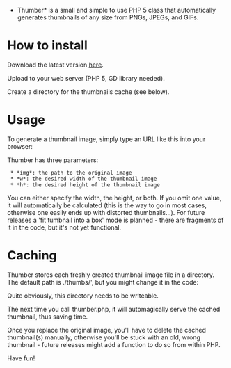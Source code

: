 *Thumber* is a small and simple to use PHP 5 class that automatically generates thumbnails of any size from PNGs, JPEGs, and GIFs.


= How to install =

Download the latest version [http://code.google.com/p/phpthumbmaker/downloads/list here].

Upload to your web server (PHP 5, GD library needed).

Create a directory for the thumbnails cache (see below).

= Usage =

To generate a thumbnail image, simply type an URL like this into your browser:

{{{http://yourserver.org/thumber.php?img=images/abc.png&h=200}}}

Thumber has three parameters:

  * *img*: the path to the original image
  * *w*: the desired width of the thumbnail image
  * *h*: the desired height of the thumbnail image

You can either specify the width, the height, or both. If you omit one value, it will automatically be calculated (this is the way to go in most cases, otherwise one easily ends up with distorted thumbnails...). For future releases a 'fit tumbnail into a box' mode is planned - there are fragments of it in the code, but it's not yet functional.

= Caching =

Thumber stores each freshly created thumbnail image file in a directory. The default path is ./thumbs/', but you might change it in the code:

{{{define('PATH_TO_THUMBS', './thumbs/');}}}

Quite obviously, this directory needs to be writeable.

The next time you call thumber.php, it will automagically serve the cached thumbnail, thus saving time.

Once you replace the original image, you'll have to delete the cached thumbnail(s) manually, otherwise you'll be stuck with an old, wrong thumbnail - future releases might add a function to do so from within PHP.

Have fun!